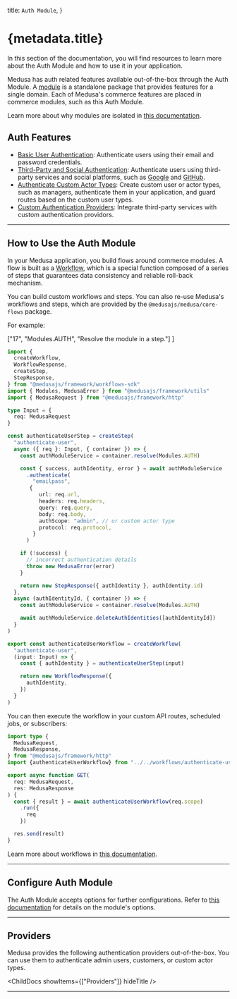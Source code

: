 
  title: `Auth Module`,
}

# {metadata.title}

In this section of the documentation, you will find resources to learn more about the Auth Module and how to use it in your application.

Medusa has auth related features available out-of-the-box through the Auth Module. A [module](!docs!/learn/fundamentals/modules) is a standalone package that provides features for a single domain. Each of Medusa's commerce features are placed in commerce modules, such as this Auth Module.

<Note>

Learn more about why modules are isolated in [this documentation](!docs!/learn/fundamentals/modules/isolation).

</Note>

## Auth Features

- [Basic User Authentication](./authentication-route/page.mdx#1-basic-authentication-flow): Authenticate users using their email and password credentials.
- [Third-Party and Social Authentication](./authentication-route/page.mdx#2-third-party-service-authenticate-flow): Authenticate users using third-party services and social platforms, such as [Google](./auth-providers/google/page.mdx) and [GitHub](./auth-providers/github/page.mdx).
- [Authenticate Custom Actor Types](./create-actor-type/page.mdx): Create custom user or actor types, such as managers, authenticate them in your application, and guard routes based on the custom user types.
- [Custom Authentication Providers](/references/auth/provider): Integrate third-party services with custom authentication providors.

---

## How to Use the Auth Module

In your Medusa application, you build flows around commerce modules. A flow is built as a [Workflow](!docs!/learn/fundamentals/workflows), which is a special function composed of a series of steps that guarantees data consistency and reliable roll-back mechanism. 

You can build custom workflows and steps. You can also re-use Medusa's workflows and steps, which are provided by the `@medusajs/medusa/core-flows` package.

For example:

  ["17", "Modules.AUTH", "Resolve the module in a step."]
]

```ts title="src/workflows/authenticate-user.ts" highlights={highlights}
import { 
  createWorkflow, 
  WorkflowResponse,
  createStep,
  StepResponse,
} from "@medusajs/framework/workflows-sdk"
import { Modules, MedusaError } from "@medusajs/framework/utils"
import { MedusaRequest } from "@medusajs/framework/http"

type Input = {
  req: MedusaRequest
}

const authenticateUserStep = createStep(
  "authenticate-user",
  async ({ req }: Input, { container }) => {
    const authModuleService = container.resolve(Modules.AUTH)

    const { success, authIdentity, error } = await authModuleService
      .authenticate(
        "emailpass",
       {
          url: req.url,
          headers: req.headers,
          query: req.query,
          body: req.body,
          authScope: "admin", // or custom actor type
          protocol: req.protocol,
        }
      )

    if (!success) {
      // incorrect authentication details
      throw new MedusaError(error)
    }

    return new StepResponse({ authIdentity }, authIdentity.id)
  },
  async (authIdentityId, { container }) => {
    const authModuleService = container.resolve(Modules.AUTH)

    await authModuleService.deleteAuthIdentities([authIdentityId])
  }
)

export const authenticateUserWorkflow = createWorkflow(
  "authenticate-user",
  (input: Input) => {
    const { authIdentity } = authenticateUserStep(input)

    return new WorkflowResponse({
      authIdentity,
    })
  }
)
```

You can then execute the workflow in your custom API routes, scheduled jobs, or subscribers:

```ts title="API Route" highlights={[["11"], ["12"]]} collapsibleLines="1-6" expandButtonLabel="Show Imports"
import type {
  MedusaRequest,
  MedusaResponse,
} from "@medusajs/framework/http"
import {authenticateUserWorkflow} from "../../workflows/authenticate-user"

export async function GET(
  req: MedusaRequest,
  res: MedusaResponse
) {
  const { result } = await authenticateUserWorkflow(req.scope)
    .run({
      req
    })

  res.send(result)
}
```

Learn more about workflows in [this documentation](!docs!/learn/fundamentals/workflows).

---

## Configure Auth Module

The Auth Module accepts options for further configurations. Refer to [this documentation](./module-options/page.mdx) for details on the module's options.

---

## Providers

Medusa provides the following authentication providers out-of-the-box. You can use them to authenticate admin users, customers, or custom actor types.

<ChildDocs showItems={["Providers"]} hideTitle />

---

<CommerceModuleSections name="Auth" />